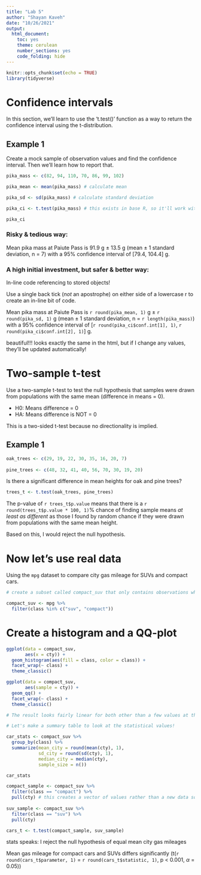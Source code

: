 ```yaml
---
title: "Lab 5"
author: "Shayan Kaveh"
date: "10/26/2021"
output: 
  html_document: 
    toc: yes
    theme: cerulean
    number_sections: yes
    code_folding: hide
---
```


```r
knitr::opts_chunk$set(echo = TRUE)
library(tidyverse)
```

# Confidence intervals

In this section, we'll learn to use the 't.test()' function as a way to return the confidence interval using the t-distribution.

## Example 1

Create a mock sample of observation values and find the confidence interval. Then we'll learn how to report that.

```r
pika_mass <- c(82, 94, 110, 70, 86, 99, 102)

pika_mean <- mean(pika_mass) # calculate mean

pika_sd <- sd(pika_mass) # calculate standard deviation

pika_ci <- t.test(pika_mass) # this exists in base R, so it'll work without any attached packages

pika_ci
```

### Risky & tedious way:

Mean pika mass at Paiute Pass is 91.9 g $\pm$ 13.5 g (mean $\pm$ 1 standard deviation, n = 7) with a 95% confidence interval of [79.4, 104.4] g.

### A high initial investment, but safer & better way:

In-line code referencing to stored objects!

Use a single back tick (*not* an apostrophe) on either side of a lowercase r to create an in-line bit of code.

Mean pika mass at Paiute Pass is `r round(pika_mean, 1)` g $\pm$ `r round(pika_sd, 1)` g (mean $\pm$ 1 standard deviation, n = `r length(pika_mass)`) with a 95% confidence interval of [`r round(pika_ci$conf.int[1], 1)`, `r round(pika_ci$conf.int[2], 1)`] g.

beautiful!!! looks exactly the same in the html, but if I change any values, they'll be updated automatically!

# Two-sample t-test

Use a two-sample t-test to test the null hypothesis that samples were drawn from populations with the same mean (difference in means = 0).

- H0: Means difference = 0
- HA: Means difference is NOT = 0

This is a two-sided t-test because no directionality is implied.

## Example 1

```r
oak_trees <- c(29, 19, 22, 30, 35, 16, 20, 7)
  
pine_trees <- c(48, 32, 41, 40, 56, 70, 30, 19, 20)
```

Is there a significant difference in mean heights for oak and pine trees?

```r
trees_t <- t.test(oak_trees, pine_trees)
```

The p-value of `r trees_t$p.value` means that there is a `r round(trees_t$p.value * 100, 1)`% chance of finding sample means *at least as different* as those I found by random chance if they were drawn from populations with the same mean height.

Based on this, I would reject the null hypothesis. 

# Now let's use real data

Using the `mpg` dataset to compare city gas mileage for SUVs and compact cars.

```r
# create a subset called compact_suv that only contains observations where the class is SUV or compact

compact_suv <- mpg %>% 
  filter(class %in% c("suv", "compact"))
```

# Create a histogram and a QQ-plot
```r
ggplot(data = compact_suv, 
       aes(x = cty)) +
  geom_histogram(aes(fill = class, color = class)) +
  facet_wrap(~ class) +
  theme_classic()

ggplot(data = compact_suv,
       aes(sample = cty)) + 
  geom_qq() +
  facet_wrap(~ class) + 
  theme_classic()

# The result looks fairly linear for both other than a few values at the tail ends. This means the means are normally distributed.
```

```r
# Let's make a summary table to look at the statistical values!

car_stats <- compact_suv %>% 
  group_by(class) %>% 
  summarize(mean_city = round(mean(cty), 1),
            sd_city = round(sd(cty), 1),
            median_city = median(cty),
            sample_size = n())

car_stats
```

```r
compact_sample <- compact_suv %>% 
  filter(class == "compact") %>% 
  pull(cty) # this creates a vector of values rather than a new data source
  
suv_sample <- compact_suv %>% 
  filter(class == "suv") %>% 
  pull(cty)

cars_t <- t.test(compact_sample, suv_sample)
```

stats speaks: I reject the null hypothesis of equal mean city gas mileages

Mean gas mileage for compact cars and SUVs differs significantly (t(`r round(cars_t$parameter, 1)` = `r round(cars_t$statistic, 1)`, p < 0.001, $\alpha$ = 0.05))
